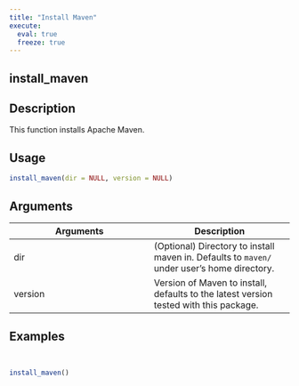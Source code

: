 ```yaml
---
title: "Install Maven"
execute:
  eval: true
  freeze: true
---
```


## install_maven

## Description
This function installs Apache Maven.


## Usage
```r
install_maven(dir = NULL, version = NULL)
```

## Arguments
|Arguments|Description|
|---|---|
| dir | (Optional) Directory to install maven in. Defaults to `maven/` under user's home directory. |
| version | Version of Maven to install, defaults to the latest version tested with this package. |








## Examples
```r


install_maven()



```
